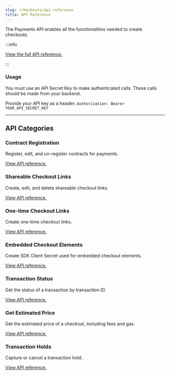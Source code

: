 ```yaml
---
slug: /checkouts/api-reference
title: API Reference
---
```


The Payments API enables all the functionalities needed to create checkouts.

:::info

[View the full API reference.](TODO)

:::

### Usage

You must use an API Secret Key to make authenticated calls. These calls should be
made from your backend.

Provide your API key as a header: `Authorization: Bearer YOUR_API_SECRET_KEY`

---

## API Categories

### Contract Registration

Register, edit, and un-register contracts for payments.

[View API reference.](TODO)

### Shareable Checkout Links

Create, edit, and delete shareable checkout links.

[View API reference.](TODO)

### One-time Checkout Links

Create one-time checkout links.

[View API reference.](TODO)

### Embedded Checkout Elements

Create SDK Client Secret used for embedded checkout elements.

[View API reference.](TODO)

### Transaction Status

Get the status of a transaction by transaction ID.

[View API reference.](TODO)

### Get Estimated Price

Get the estimated price of a checkout, including fees and gas.

[View API reference.](TODO)

### Transaction Holds

Capture or cancel a transaction hold.

[View API reference.](TODO)
